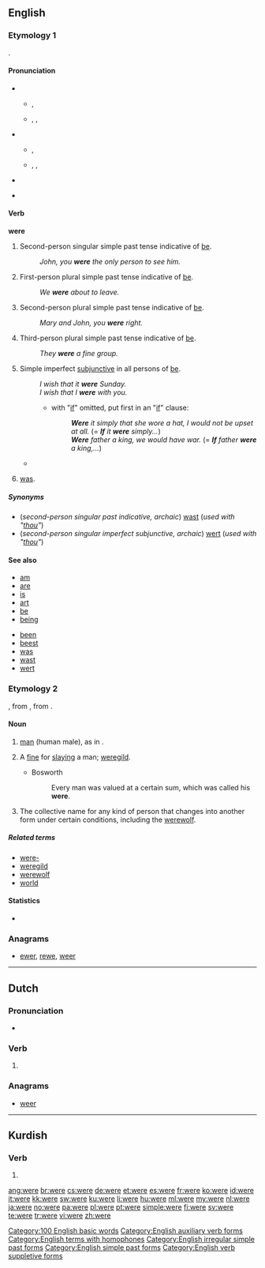 {{also|were-}}
==English==
{{wikipedia|Were (disambiguation)}}

===Etymology 1===
{{etyl|ang}} {{term|wære|wǣre|lang=ang|sc=unicode}}.

====Pronunciation====
* {{qualifier|stressed}}
** {{a|UK}} {{IPA|/wɜː(ɹ)/}}, {{X-SAMPA|/w3:(r\)/}}
** {{a|US}} {{enPR|wûr}}, {{IPA|/wɝ/}}, {{X-SAMPA|/w3`/}}
* {{qualifier|unstressed}}
** {{a|UK}} {{IPA|/wə(ɹ)/}}, {{X-SAMPA|/w@(r\)/}}
** {{a|US}} {{enPR|wər}}, {{IPA|/wɚ/}}, {{X-SAMPA|/w@`/}}
* {{audio|en-us-were.ogg|Audio (US)}}
{{rhymes|ɜː(r)}}
* {{homophones|whirr}} {{qualifier|in accents with the [[wine-whine merger]]}}

====Verb====
'''were'''

# Second-person singular simple past tense indicative of [[be]].
#: ''John, you '''were''' the only person to see him.''
# First-person plural simple past tense indicative of [[be]].
#: ''We '''were''' about to leave.''
# Second-person plural simple past tense indicative of [[be]].
#: ''Mary and John, you '''were''' right.''
# Third-person plural simple past tense indicative of [[be]].
#: ''They '''were''' a fine group.''
# Simple imperfect [[subjunctive mood|subjunctive]] in all persons of [[be]].
#: ''I wish that it '''were''' Sunday.''
#: ''I wish that I '''were''' with you.''
#:* with "[[if]]" omitted, put first in an "[[if]]" clause:
#:*: '''''Were''' it simply that she wore a hat, I would not be upset at all.'' (= '''''If''' it '''were''' simply...'')
#:*: '''''Were''' father a king, we would have war.'' (= '''''If''' father '''were''' a king,...'')
#* {{quote-news
|year=2011
|date=November 3
|author=David Ornstein
|title=Macc Tel-Aviv   1 - 2   Stoke
|work=BBC Sport
|url=http://news.bbc.co.uk/sport2/hi/football/europe/15472966.stm
|page=
|passage=Maccabi would have been out of contention '''were''' it not for Stoke's profligacy, but their fortune eventually ran out as the visitors opened the scoring.}}
# {{Northern England}} [[was]].

=====Synonyms=====
* (''second-person singular past indicative, archaic'') [[wast]] (''used with "[[thou]]"'')
* (''second-person singular imperfect subjunctive, archaic'') [[wert]] (''used with "[[thou]]"'')

====See also====
{{top2}}
* [[am]]
* [[are]]
* [[is]]
* [[art]]
* [[be]]
* [[being]]
{{mid2}}
* [[been]]
* [[beest]]
* [[was]]
* [[wast]]
* [[wert]]
{{bottom}}

===Etymology 2===
{{etyl|ang}} {{term|wer|lang=ang}}, from {{proto|Germanic|weraz}}, from {{proto|Indo-European|wiHrós|man}}.

====Noun====
{{wikipedia}}
{{en-noun}}

# {{archaic}} [[man]] (human male), as in {{term|werewolf||man-wolf|lang=en}}.
# {{obsolete}} A [[fine]] for [[slay]]ing a man; [[weregild]].
#* Bosworth
#*: Every man was valued at a certain sum, which was called his '''were'''.
# {{fandom}} The collective name for any kind of person that changes into another form under certain conditions, including the [[werewolf]].

=====Related terms=====
* [[were-]]
* [[weregild]]
* [[werewolf]]
* [[world]]

====Statistics====
* {{rank|she|they|my|35|were|are|their|one}}

===Anagrams===
* [[ewer#English|ewer]], [[rewe#English|rewe]], [[weer#English|weer]]

[[Category:100 English basic words]]
[[Category:English auxiliary verb forms]]
[[Category:English terms with homophones]]
[[Category:English irregular simple past forms]]
[[Category:English simple past forms]]
[[Category:English verb suppletive forms]]

----

==Dutch==

===Pronunciation===
* {{rhymes|eːrə|lang=nl}}

===Verb===
{{head|nl}}

# {{nl-verb-form|n=sg|t=pres|m=subj|weren}}

===Anagrams===
* [[weer#Dutch|weer]]

----

==Kurdish==

===Verb===
{{head|ku}}

# {{ku-verb form of|hatin|2|s|i}}

[[ang:were]]
[[br:were]]
[[cs:were]]
[[de:were]]
[[et:were]]
[[es:were]]
[[fr:were]]
[[ko:were]]
[[id:were]]
[[it:were]]
[[kk:were]]
[[sw:were]]
[[ku:were]]
[[li:were]]
[[hu:were]]
[[ml:were]]
[[my:were]]
[[nl:were]]
[[ja:were]]
[[no:were]]
[[pa:were]]
[[pl:were]]
[[pt:were]]
[[simple:were]]
[[fi:were]]
[[sv:were]]
[[te:were]]
[[tr:were]]
[[vi:were]]
[[zh:were]]